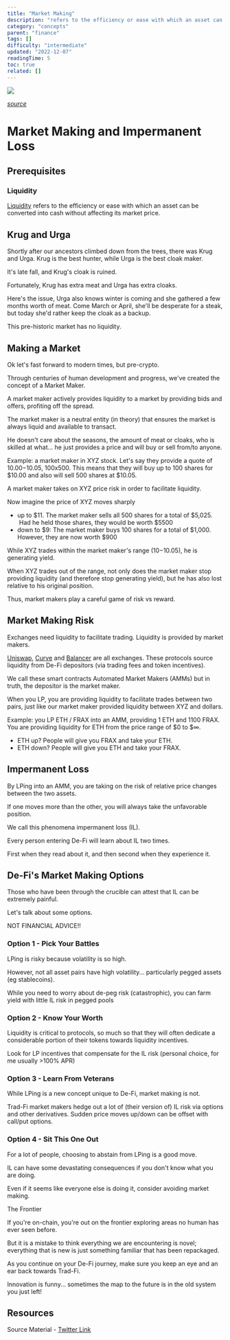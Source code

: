 ```yaml
---
title: "Market Making"
description: "refers to the efficiency or ease with which an asset can be converted into cash without affecting its market price."
category: "concepts"
parent: "finance"
tags: []
difficulty: "intermediate"
updated: "2022-12-07"
readingTime: 5
toc: true
related: []
---
```


![](/images/market-making-banner.avif)

[*source*](https://www.bitpanda.com/academy/en/lessons/what-is-a-market-maker/)

# Market Making and Impermanent Loss

## Prerequisites

### Liquidity

[Liquidity](https://inevitableeth.com/home/concepts/liquidity) refers to the efficiency or ease with which an asset can be converted into cash without affecting its market price. 

## Krug and Urga

Shortly after our ancestors climbed down from the trees, there was Krug and Urga. Krug is the best hunter, while Urga is the best cloak maker. 

It's late fall, and Krug's cloak is ruined. 

Fortunately, Krug has extra meat and Urga has extra cloaks.

Here's the issue, Urga also knows winter is coming and she gathered a few months worth of meat. Come March or April, she'll be desperate for a steak, but today she'd rather keep the cloak as a backup. 

This pre-historic market has no liquidity.

## Making a Market

Ok let's fast forward to modern times, but pre-crypto. 

Through centuries of human development and progress, we've created the concept of a Market Maker. 

A market maker actively provides liquidity to a market by providing bids and offers, profiting off the spread.

The market maker is a neutral entity (in theory) that ensures the market is always liquid and available to transact. 

He doesn't care about the seasons, the amount of meat or cloaks, who is skilled at what... he just provides a price and will buy or sell from/to anyone.

Example: a market maker in XYZ stock. Let's say they provide a quote of $10.00-$10.05, 100x500. This means that they will buy up to 100 shares for $10.00 and also will sell 500 shares at $10.05. 

A market maker takes on XYZ price risk in order to facilitate liquidity.

Now imagine the price of XYZ moves sharply 

*   up to $11. The market maker sells all 500 shares for a total of $5,025.  Had he held those shares, they would be worth $5500
*   down to $9: The market maker buys 100 shares for a total of $1,000. However, they are now worth $900

While XYZ trades within the market maker's range ($10-$10.05), he is generating yield. 

When XYZ trades out of the range, not only does the market maker stop providing liquidity (and therefore stop generating yield), but he has also lost relative to his original position.

Thus, market makers play a careful game of risk vs reward.

## Market Making Risk

Exchanges need liquidity to facilitate trading. Liquidity is provided by market makers.

[Uniswap](https://uniswap.org/), [Curve](https://curve.fi/) and [Balancer](https://balancer.fi/) are all exchanges. These protocols source liquidity from De-Fi depositors (via trading fees and token incentives).

We call these smart contracts Automated Market Makers (AMMs) but in truth, the depositor is the market maker.

When you LP, you are providing liquidity to facilitate trades between two pairs, just like our market maker provided liquidity between XYZ and dollars.

Example: you LP ETH / FRAX into an AMM, providing 1 ETH and 1100 FRAX. You are providing liquidity for ETH from the price range of $0 to $∞.

*   ETH up? People will give you FRAX and take your ETH.
*   ETH down? People will give you ETH and take your FRAX.

## Impermanent Loss

By LPing into an AMM, you are taking on the risk of relative price changes between the two assets. 

If one moves more than the other, you will always take the unfavorable position. 

We call this phenomena impermanent loss (IL).

Every person entering De-Fi will learn about IL two times. 

First when they read about it, and then second when they experience it. 

## De-Fi's Market Making Options

Those who have been through the crucible can attest that IL can be extremely painful. 

Let's talk about some options. 

NOT FINANCIAL ADVICE!!

### Option 1 - Pick Your Battles

LPing is risky because volatility is so high. 

However, not all asset pairs have high volatility... particularly pegged assets (eg stablecoins). 

While you need to worry about de-peg risk (catastrophic), you can farm yield with little IL risk in pegged pools

### Option 2 - Know Your Worth

Liquidity is critical to protocols, so much so that they will often dedicate a considerable portion of their tokens towards liquidity incentives. 

Look for LP incentives that compensate for the IL risk (personal choice, for me usually >100% APR)

### Option 3 - Learn From Veterans

While LPing is a new concept unique to De-Fi, market making is not. 

Trad-Fi market makers hedge out a lot of (their version of) IL risk via options and other derivatives. Sudden price moves up/down can be offset with call/put options.

### Option 4 - Sit This One Out 

For a lot of people, choosing to abstain from LPing is a good move. 

IL can have some devastating consequences if you don't know what you are doing. 

Even if it seems like everyone else is doing it, consider avoiding market making.

The Frontier

If you're on-chain, you're out on the frontier exploring areas no human has ever seen before. 

But it is a mistake to think everything we are encountering is novel; everything that is new is just something familiar that has been repackaged.

As you continue on your De-Fi journey, make sure you keep an eye and an ear back towards Trad-Fi. 

Innovation is funny... sometimes the map to the future is in the old system you just left!

## Resources

Source Material - [Twitter Link](https://twitter.com/logarithmicrex/status/1546504436490637312)

